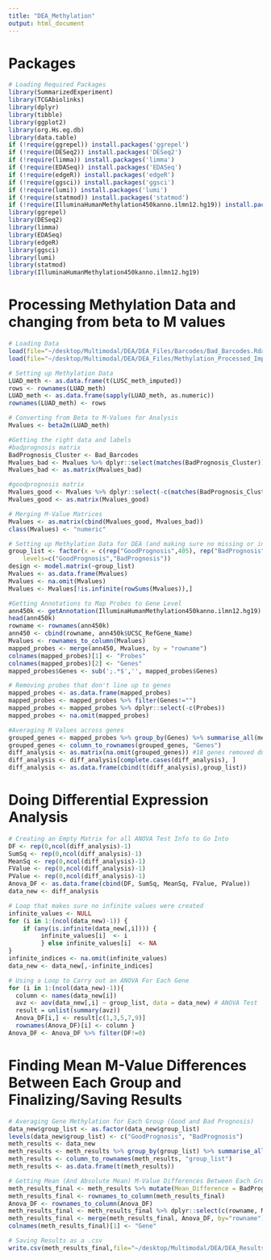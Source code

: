 ```yaml
---
title: "DEA_Methylation"
output: html_document
---
```


# Packages

```r
# Loading Required Packages
library(SummarizedExperiment)
library(TCGAbiolinks)
library(dplyr)
library(tibble)
library(ggplot2)
library(org.Hs.eg.db)
library(data.table)
if (!require(ggrepel)) install.packages('ggrepel')
if (!require(DESeq2)) install.packages('DESeq2')
if (!require(limma)) install.packages('limma')
if (!require(EDASeq)) install.packages('EDASeq')
if (!require(edgeR)) install.packages('edgeR')
if (!require(ggsci)) install.packages('ggsci')
if (!require(lumi)) install.packages('lumi')
if (!require(statmod)) install.packages('statmod')
if (!require(IlluminaHumanMethylation450kanno.ilmn12.hg19)) install.packages('IlluminaHumanMethylation450kanno.ilmn12.hg19')
library(ggrepel)
library(DESeq2)
library(limma)
library(EDASeq)
library(edgeR)
library(ggsci)
library(lumi)
library(statmod)
library(IlluminaHumanMethylation450kanno.ilmn12.hg19)
```

# Processing Methylation Data and changing from beta to M values

```r
# Loading Data
load(file="~/desktop/Multimodal/DEA/DEA_Files/Barcodes/Bad_Barcodes.Rdata")
load(file="~/desktop/Multimodal/DEA/DEA_Files/Methylation_Processed_Imputed.Rdata") # This file is preprocessed methylation data, but taken right after the missing data imputation step in the 'All_Modality_Comparison.R' script

# Setting up Methylation Data
LUAD_meth <- as.data.frame(t(LUSC_meth_imputed))
rows <- rownames(LUAD_meth)
LUAD_meth <- as.data.frame(sapply(LUAD_meth, as.numeric))
rownames(LUAD_meth) <- rows

# Converting from Beta to M-Values for Analysis
Mvalues <- beta2m(LUAD_meth)

#Getting the right data and labels
#badprognosis matrix
BadPrognosis_Cluster <- Bad_Barcodes
Mvalues_bad <- Mvalues %>% dplyr::select(matches(BadPrognosis_Cluster))
Mvalues_bad <- as.matrix(Mvalues_bad)

#goodprognosis matrix
Mvalues_good <- Mvalues %>% dplyr::select(-c(matches(BadPrognosis_Cluster)))
Mvalues_good <- as.matrix(Mvalues_good)

# Merging M-Value Matrices
Mvalues <- as.matrix(cbind(Mvalues_good, Mvalues_bad))
class(Mvalues) <- "numeric"

# Setting up Methylation Data for DEA (and making sure no missing or infinite values)
group_list <- factor(x = c(rep("GoodPrognosis",405), rep("BadPrognosis",327)),
    levels=c("GoodPrognosis","BadPrognosis"))
design <- model.matrix(~group_list)
Mvalues <- as.data.frame(Mvalues)
Mvalues <- na.omit(Mvalues)
Mvalues <- Mvalues[!is.infinite(rowSums(Mvalues)),]

#Getting Annotations to Map Probes to Gene Level
ann450k <- getAnnotation(IlluminaHumanMethylation450kanno.ilmn12.hg19)
head(ann450k)
rowname <- rownames(ann450k)
ann450 <- cbind(rowname, ann450k$UCSC_RefGene_Name)
Mvalues <- rownames_to_column(Mvalues)
mapped_probes <- merge(ann450, Mvalues, by = "rowname")
colnames(mapped_probes)[1] <- "Probes"
colnames(mapped_probes)[2] <- "Genes"
mapped_probes$Genes <- sub(';.*$','', mapped_probes$Genes)

# Removing probes that don't line up to genes
mapped_probes <- as.data.frame(mapped_probes)
mapped_probes <- mapped_probes %>% filter(Genes!="")
mapped_probes <- mapped_probes %>% dplyr::select(-c(Probes))
mapped_probes <- na.omit(mapped_probes)

#Averaging M Values across genes
grouped_genes <- mapped_probes %>% group_by(Genes) %>% summarise_all(mean)
grouped_genes <- column_to_rownames(grouped_genes, "Genes")
diff_analysis <- as.matrix(na.omit(grouped_genes)) #18 genes removed due to missing values
diff_analysis <- diff_analysis[complete.cases(diff_analysis), ]
diff_analysis <- as.data.frame(cbind(t(diff_analysis),group_list))
```

# Doing Differential Expression Analysis

```r
# Creating an Empty Matrix for all ANOVA Test Info to Go Into
DF <- rep(0,ncol(diff_analysis)-1)
SumSq <- rep(0,ncol(diff_analysis)-1)
MeanSq <- rep(0,ncol(diff_analysis)-1)
FValue <- rep(0,ncol(diff_analysis)-1)
PValue <- rep(0,ncol(diff_analysis)-1)
Anova_DF <- as.data.frame(cbind(DF, SumSq, MeanSq, FValue, PValue))
data_new <- diff_analysis

# Loop that makes sure no infinite values were created
infinite_values <- NULL
for (i in 1:(ncol(data_new)-1)) {
    if (any(is.infinite(data_new[,i]))) {
         infinite_values[i]  <- i 
         } else infinite_values[i]  <- NA
}
infinite_indices <- na.omit(infinite_values)
data_new <- data_new[,-infinite_indices]

# Using a Loop to Carry out an ANOVA For Each Gene
for (i in 1:(ncol(data_new)-1)){
  column <- names(data_new[i])
  avz <- aov(data_new[,i] ~ group_list, data = data_new) # ANOVA Test
  result = unlist(summary(avz))
  Anova_DF[i,] <- result[c(1,3,5,7,9)]
  rownames(Anova_DF)[i] <- column }
Anova_DF <- Anova_DF %>% filter(DF!=0)
```

# Finding Mean M-Value Differences Between Each Group and Finalizing/Saving Results

```r
# Averaging Gene Methylation for Each Group (Good and Bad Prognosis)
data_new$group_list <- as.factor(data_new$group_list)
levels(data_new$group_list) <- c("GoodPrognosis", "BadPrognosis")
meth_results <- data_new
meth_results <- meth_results %>% group_by(group_list) %>% summarise_all(mean)
meth_results <- column_to_rownames(meth_results, "group_list")
meth_results <- as.data.frame(t(meth_results))

# Getting Mean (And Absolute Mean) M-Value Differences Between Each Group
meth_results_final <- meth_results %>% mutate(Mean_Difference = BadPrognosis-GoodPrognosis, abs_difference = abs(BadPrognosis-GoodPrognosis))
meth_results_final <- rownames_to_column(meth_results_final)
Anova_DF <- rownames_to_column(Anova_DF)
meth_results_final <- meth_results_final %>% dplyr::select(c(rowname, Mean_Difference))
meth_results_final <- merge(meth_results_final, Anova_DF, by="rowname")
colnames(meth_results_final)[1] <- "Gene"

# Saving Results as a .csv
write.csv(meth_results_final,file="~/desktop/Multimodal/DEA/DEA_Results/Methylation_Results.csv")
```
